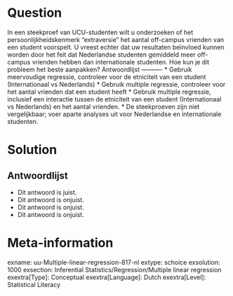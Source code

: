 Question
========
  
In een steekproef van UCU-studenten wilt u onderzoeken of het persoonlijkheidskenmerk "extraversie" het aantal off-campus vrienden van een student voorspelt. U vreest echter dat uw resultaten beïnvloed kunnen worden door het feit dat Nederlandse studenten gemiddeld meer off-campus vrienden hebben dan internationale studenten. Hoe kun je dit probleem het beste aanpakken? 
Antwoordlijst
----------
* Gebruik meervoudige regressie, controleer voor de etniciteit van een student (Internationaal vs Nederlands)
* Gebruik multiple regressie, controleer voor het aantal vrienden dat een student heeft
* Gebruik multiple regressie, inclusief een interactie tussen de etniciteit van een student (Internationaal vs Nederlands) en het aantal vrienden.
* De steekproeven zijn niet vergelijkbaar; voer aparte analyses uit voor Nederlandse en internationale studenten.

Solution
========

Antwoordlijst
----------
* Dit antwoord is juist.
* Dit antwoord is onjuist.
* Dit antwoord is onjuist.
* Dit antwoord is onjuist.

Meta-information
================
exname: uu-Multiple-linear-regression-817-nl
extype: schoice
exsolution: 1000
exsection: Inferential Statistics/Regression/Multiple linear regression
exextra[Type]: Conceptual
exextra[Language]: Dutch
exextra[Level]: Statistical Literacy